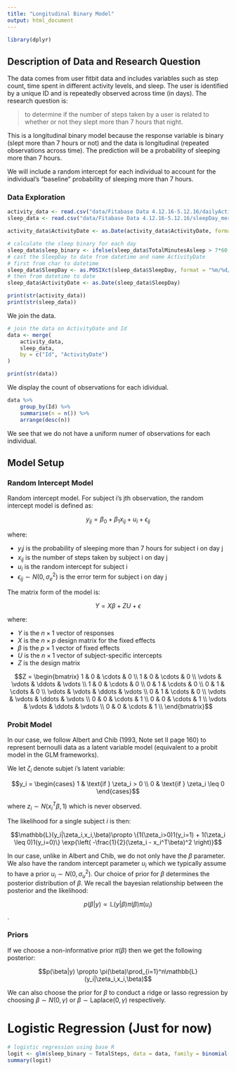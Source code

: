 ```yaml
---
title: "Longitudinal Binary Model"
output: html_document
---
```


```r
library(dplyr)
```
## Description of Data and Research Question

The data comes from user fitbit data and includes variables such as step count, time spent in different activity levels, and sleep. The user is identified by a unique ID and is repeatedly observed across time (in days). The research question is:

> to determine if the number of steps taken by a user is related to whether or not they slept more than 7 hours that night.

This is a longitudinal binary model because the response variable is binary (slept more than 7 hours or not) and the data is longitudinal (repeated observations across time). The prediction will be a probability of sleeping more than 7 hours.

We will include a random intercept for each individual to account for the individual's "baseline" probability of sleeping more than 7 hours.

### Data Exploration

```r
activity_data <- read.csv("data/Fitabase Data 4.12.16-5.12.16/dailyActivity_merged.csv")
sleep_data <- read.csv("data/Fitabase Data 4.12.16-5.12.16/sleepDay_merged.csv")

activity_data$ActivityDate <- as.Date(activity_data$ActivityDate, format = "%m/%d/%Y")

# calculate the sleep binary for each day
sleep_data$sleep_binary <- ifelse(sleep_data$TotalMinutesAsleep > 7*60, 1, 0)
# cast the SleepDay to date from datetime and name ActivityDate
# first from char to datetime
sleep_data$SleepDay <- as.POSIXct(sleep_data$SleepDay, format = "%m/%d/%Y %I:%M:%S %p")
# then from datetime to date
sleep_data$ActivityDate <- as.Date(sleep_data$SleepDay)

print(str(activity_data))
print(str(sleep_data))
```

We join the data. 

```r
# join the data on ActivityDate and Id
data <- merge(
    activity_data,
    sleep_data,
    by = c("Id", "ActivityDate")
)

print(str(data))
```

We display the count of observations for each idividual.

```r
data %>%
    group_by(Id) %>%
    summarise(n = n()) %>%
    arrange(desc(n))
```

We see that we do not have a uniform numer of observations for each individual. 

## Model Setup

### Random Intercept Model

Random intercept model. For subject i’s jth observation, the random intercept model is defined as:

$$y_{ij} = \beta_0 + \beta_1x_{ij} + u_i + \epsilon_{ij}$$

where:

* $y_ij$ is the probability of sleeping more than 7 hours for subject i on day j
* $x_{ij}$ is the number of steps taken by subject i on day j
* $u_i$ is the random intercept for subject i
* $\epsilon_{ij} \sim N(0,\sigma_e^2)$ is the error term for subject i on day j

The matrix form of the model is:

$$Y = X\beta + ZU + \epsilon$$

where:

* $Y$ is the $n \times 1$ vector of responses
* $X$ is the $n \times p$ design matrix for the fixed effects
* $\beta$ is the $p \times 1$ vector of fixed effects
* $U$ is the $n \times 1$ vector of subject-specific intercepts
* $Z$ is the design matrix

$$Z = \begin{bmatrix} 
1 & 0 & \cdots & 0 \\
1 & 0 & \cdots & 0 \\
\vdots & \vdots & \ddots & \vdots \\
1 & 0 & \cdots & 0 \\
0 & 1 & \cdots & 0 \\
0 & 1 & \cdots & 0 \\
\vdots & \vdots & \ddots & \vdots \\
0 & 1 & \cdots & 0 \\
\vdots & \vdots & \ddots & \vdots \\
0 & 0 & \cdots & 1 \\
0 & 0 & \cdots & 1 \\
\vdots & \vdots & \ddots & \vdots \\
0 & 0 & \cdots & 1 \\
\end{bmatrix}$$

### Probit Model

In our case, we follow Albert and Chib (1993, Note set II page 160) to represent bernoulli data as a latent variable model (equivalent to a probit model in the GLM frameworks).

We let $\zeta_i$ denote subjet i's latent variable:

$$y_i = \begin{cases} 1 & \text{if } \zeta_i > 0 \\ 0 & \text{if } \zeta_i \leq 0 \end{cases}$$

where $z_i \sim N(x_i^T\beta, 1)$ which is never observed. 

The likelihood for a single subject $i$ is then:

$$\mathbb{L}(y_i|\zeta_i,x_i,\beta)\propto 
\{1(\zeta_i>0)1(y_i=1) + 1(\zeta_i \leq 0)1(y_i=0)\} 
\exp{\left(
-\frac{1}{2}(\zeta_i - x_i^T\beta)^2
\right)}$$

In our case, unlike in Albert and Chib, we do not only have the $\beta$ parameter. We also have the random intercept parameter $u_i$ which we typically assume to have a prior $u_i \sim N(0, \sigma_u^2)$. Our choice of prior for $\beta$ determines the posterior distribution of $\beta$. We recall the bayesian relationship between the posterior and the likelihood:

$$p(\beta|y) \propto \mathbb{L}(y|\beta)\pi(\beta)\pi(u_i)$$.

### Priors

If we choose a non-informative prior $\pi(\beta)$ then we get the following posterior:

$$p(\beta|y) \propto \pi(\beta)\prod_{i=1}^n\mathbb{L}(y_i|\zeta_i,x_i,\beta)$$

We can also choose the prior for $\beta$ to conduct a ridge or lasso regression by choosing $\beta \sim N(0, \gamma)$ or $\beta \sim \text{Laplace}(0, \gamma)$ respectively.

# Logistic Regression (Just for now)

```r
# logistic regression using base R
logit <- glm(sleep_binary ~ TotalSteps, data = data, family = binomial(link = "logit"))
summary(logit)
```